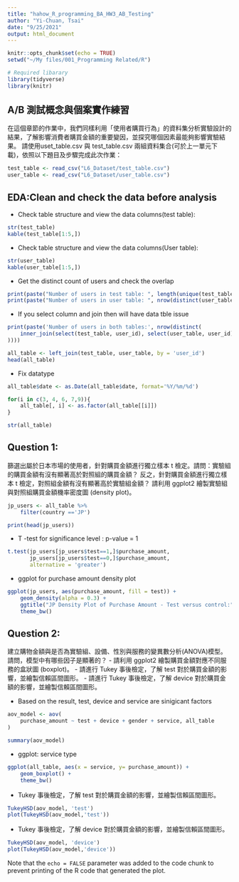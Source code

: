 ```yaml
---
title: "hahow_R_programming_BA_HW3_AB_Testing"
author: "Yi-Chuan, Tsai"
date: "9/25/2021"
output: html_document
---
```


```r
knitr::opts_chunk$set(echo = TRUE)
setwd("~/My files/001_Programming Related/R")

# Required libarary
library(tidyverse)
library(knitr)

```

## A/B 測試概念與個案實作練習

在這個章節的作業中，我們同樣利用「使用者購買行為」的資料集分析實驗設計的結果，了解影響消費者購買金額的重要變因，並探究哪個因素最能夠影響實驗結果。
請使用uset_table.csv 與 test_table.csv 兩組資料集合(可於上一單元下載)，依照以下題目及步驟完成此次作業：

```r
test_table <- read_csv("L6_Dataset/test_table.csv")
user_table <- read_csv("L6_Dataset/user_table.csv")
```

## EDA:Clean and check the data before analysis

* Check table structure and view the data columns(test table):

```r
str(test_table)
kable(test_table[1:5,])
```

* Check table structure and view the data columns(User table):
```r
str(user_table)
kable(user_table[1:5,])
```

* Get the distinct count of users and check the overlap
```r
print(paste("Number of users in test table: ", length(unique(test_table$user_id))))
print(paste("Number of users in user table: ", nrow(distinct(user_table, user_id))))
```

* If you select column and join then will have data tble issue 
```r
print(paste('Number of users in both tables:', nrow(distinct(
    inner_join(select(test_table, user_id), select(user_table, user_id), by = 'user_id')
))))

all_table <- left_join(test_table, user_table, by = 'user_id')
head(all_table)
```

* Fix datatype
```r
all_table$date <- as.Date(all_table$date, format='%Y/%m/%d')

for(i in c(3, 4, 6, 7,9)){
    all_table[, i] <- as.factor(all_table[[i]]) 
}

str(all_table)
```


## Question 1: 

篩選出屬於日本市場的使用者，針對購買金額進行獨立樣本 t 檢定。請問：實驗組的購買金額有沒有顯著高於對照組的購買金額？
反之，針對購買金額進行獨立樣本 t 檢定，對照組金額有沒有顯著高於實驗組金額？
請利用 ggplot2 繪製實驗組與對照組購買金額機率密度圖 (density plot)。

```r
jp_users <- all_table %>%
    filter(country =='JP')

print(head(jp_users))
```

* T -test for significance level :  p-value = 1
```r
t.test(jp_users[jp_users$test==1,]$purchase_amount,
       jp_users[jp_users$test==0,]$purchase_amount,
       alternative = 'greater')
```

* ggplot for purchase amount density plot 
```r
ggplot(jp_users, aes(purchase_amount, fill = test)) +
    geom_density(alpha = 0.3) +
    ggtitle("JP Density Plot of Purchase Amount - Test versus control:") +
    theme_bw()
```


## Question 2: 

建立購物金額與是否為實驗組、設備、性別與服務的變異數分析(ANOVA)模型。請問，模型中有哪些因子是顯著的？
- 請利用 ggplot2 繪製購買金額對應不同服務的盒狀圖 (boxplot)。
- 請進行 Tukey 事後檢定，了解 test 對於購買金額的影響，並繪製信賴區間圖形。
- 請進行 Tukey 事後檢定，了解 device 對於購買金額的影響，並繪製信賴區間圖形。

- Based on the result, test, device and service are sinigicant factors
```r
aov_model <- aov(
    purchase_amount ~ test + device + gender + service, all_table
)

summary(aov_model)
```

- ggplot: service type 
```r
ggplot(all_table, aes(x = service, y= purchase_amount)) +
    geom_boxplot() +
    theme_bw()
```

- Tukey 事後檢定，了解 test 對於購買金額的影響，並繪製信賴區間圖形。
```r
TukeyHSD(aov_model, 'test')
plot(TukeyHSD(aov_model,'test'))
```

- Tukey 事後檢定，了解 device 對於購買金額的影響，並繪製信賴區間圖形。
```r
TukeyHSD(aov_model, 'device')
plot(TukeyHSD(aov_model,'device'))
```

Note that the `echo = FALSE` parameter was added to the code chunk to prevent printing of the R code that generated the plot.
